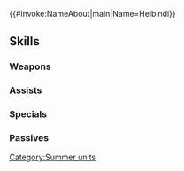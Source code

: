 {{#invoke:NameAbout|main|Name=Helbindi}}{{HeroPage Tabs}}
{{Hero Infobox
|Name=Helbindi
|Title=Seaside Scourge
|GrowthModifier=Gen 3
|WeaponType=Red Sword
|MoveType=Infantry
|Origin=Fire Emblem Heroes
|Gender=Male
|artist=めか
|actorEN=Raymond K. Essel
|actorJP=中井和哉
|releaseDate=6/20/2019
|TagID=水着ヘルビンディ
|InternalID=390
|Properties=special,specRate_202302
|cv1=0
|cv2=300400
|description=Rough and tumble general of Múspell, the Kingdom of Flame. Finds the hot beach refreshing compared to his home.
}}
{{Stats Page
|Lv1HP=18|Lv1ATK=10|Lv1SPD=5|Lv1DEF=7|Lv1RES=9
|GRHP=60|GRATK=60|GRSPD=30|GRDEF=70|GRRES=55
}}
==Skills==
===Weapons===
{{Weapons Table
|weapon1=Iron Sword
|weapon1Default=1
|weapon1Unlock=1
|weapon2=Steel Sword
|weapon2Default=3
|weapon2Unlock=2
|weapon3=Sandfort Spade
|weapon3Default=4
|weapon3Unlock=3
|weapon4=Sandfort Spade+
|weapon4Default=5
|weapon4Unlock=5
}}
===Assists===
{{Assists Table
|assist1=Rally Defense
|assist1Default=4
|assist1Unlock=3
|assist2=Rally Atk/Def
|assist2Unlock=4
|assist3=Rally Atk/Def+
|assist3Unlock=5
}}
===Specials===
{{Specials Table}}
===Passives===
{{Passives Table
|passiveA1=R Duel Infantry 1
|passiveA2=R Duel Infantry 2
|passiveA3=R Duel Infantry 3
|passiveA1Unlock=3
|passiveA2Unlock=4
|passiveA3Unlock=5
|passiveC1=Panic Ploy 1
|passiveC2=Panic Ploy 2
|passiveC3=Panic Ploy 3
|passiveC1Unlock=1
|passiveC2Unlock=2
|passiveC3Unlock=4
}}
{{Heroes Navbox}}
[[Category:Summer units]]